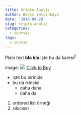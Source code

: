 ```yaml
---
title: Kripto Analiz
author: Baris Yalcinkaya
date: '2018-09-20'
slug: kripto-analiz
categories:
  - courses
tags:
  - course
---
```


Plain text
**bla bla**
işte bu da karesi^2^

image: ![](/Users/cpas/Desktop/academic-kickstart-blogdown/static/img/kripto.jpg)
[Click to Buy](https://www.udemy.com/kripto-para-piyasas-alm-satm-rehberi/?couponCode=KRIPTO_25TR)

* işte bu birincisi
* bu da ikincisi 
  + daha daha
  + daha da 

1. ordered list örneği
2. sıkıcısın